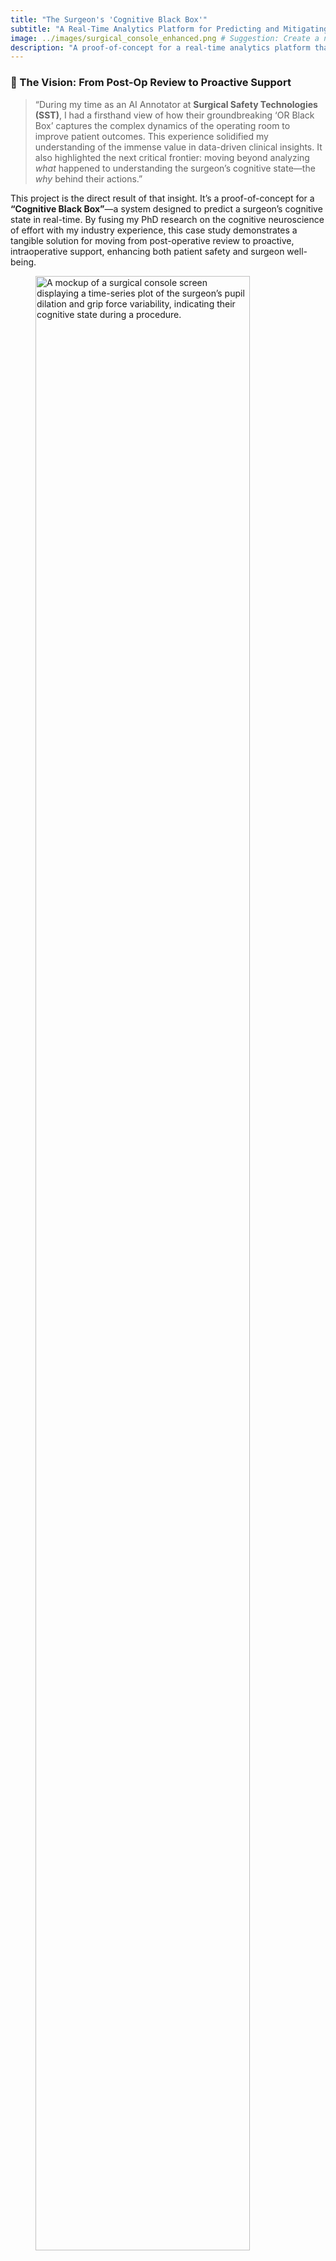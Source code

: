 ```yaml
---
title: "The Surgeon's 'Cognitive Black Box'"
subtitle: "A Real-Time Analytics Platform for Predicting and Mitigating Surgical Fatigue"
image: ../images/surgical_console_enhanced.png # Suggestion: Create a new hero image for this
description: "A proof-of-concept for a real-time analytics platform that uses pupillometry and motor-based metrics to predict a surgeon's cognitive state, inspired by my work at Surgical Safety Technologies."
---
```


### **🚀 The Vision: From Post-Op Review to Proactive Support**

> "During my time as an AI Annotator at **Surgical Safety Technologies (SST)**, I had a firsthand view of how their groundbreaking 'OR Black Box' captures the complex dynamics of the operating room to improve patient outcomes. This experience solidified my understanding of the immense value in data-driven clinical insights. It also highlighted the next critical frontier: moving beyond analyzing *what* happened to understanding the surgeon's cognitive state—the *why* behind their actions."

This project is the direct result of that insight. It's a proof-of-concept for a **"Cognitive Black Box"**—a system designed to predict a surgeon's cognitive state in real-time. By fusing my PhD research on the cognitive neuroscience of effort with my industry experience, this case study demonstrates a tangible solution for moving from post-operative review to proactive, intraoperative support, enhancing both patient safety and surgeon well-being.

![A mockup of a surgical console screen displaying a time-series plot of the surgeon's pupil dilation and grip force variability, indicating their cognitive state during a procedure.](../images/surgical_console_enhanced.png){fig-align="center" width="90%"}

---

### **🧠 The Scientific Framework: My Research in Action**

[cite_start]This project is an application of my PhD research, which provides the theoretical engine to model the underlying mechanisms of performance degradation under pressure[cite: 1, 317].

::: {.panel-tabset}

#### **Resource Competition Theory**

[cite_start]This framework explains *what* happens when a surgeon performs a physically demanding action (like sustained retraction, mirroring my 40% MVC research) while making a high-stakes cognitive judgment[cite: 78, 244]. These tasks compete for the same finite pool of mental resources. My model is designed to detect when this competition leads to performance-impairing cognitive overload.

#### **Neural Gain Theory (NGT)**

NGT provides the physiological *why*. [cite_start]The brain's arousal system (specifically the LC-NE system) acts like a "volume knob," adjusting neural gain to enhance important signals and suppress noise[cite: 107, 108]. [cite_start]My research shows that under the high combined effort typical of surgery, this system can become dysregulated, a phenomenon I can model and predict using pupillometry as a direct, non-invasive biomarker of this process[cite: 298, 301].

![The Neural Gain modulation curve from my grant proposal, showing how arousal affects neural activity.](../images/neural_gain_curve.png){fig-align="center" width="70%"}
*Caption: The inverted-U relationship between arousal and performance, central to NGT. [cite_start]My system is designed to identify when a surgeon moves past the optimal point and into a state of impaired performance due to excessive cognitive load[cite: 111, 120].*

:::

---

### **⚙️ The Machine Learning Pipeline: From Raw Data to Actionable Insight**

I designed an end-to-end pipeline to simulate and process multimodal data, engineer theoretically-grounded features, and train a predictive model.

::: {.panel-tabset}

#### **1. Data Simulation**

To build this proof-of-concept, I simulated a realistic, second-by-second data stream from a multi-hour laparoscopic procedure. The dataset includes:
- **Physiological Data:** `pupil_diameter_mm`, `heart_rate_variability_rmssd`
- **Motor Control Data:** `grip_force_newtons`
- **Contextual Data:** `surgical_phase` (e.g., "Dissection", "Suturing"), `physical_effort_level` ("Low", "High")
- **Target Variable:** `cognitive_state_ground_truth` ("Optimal", "High Load", "Fatigued", "Attentional Lapse")

#### **2. Feature Engineering**

This is where my domain expertise becomes critical. I created novel, theory-driven features:
- [cite_start]**`tonic_pupil_level`:** A rolling average of pupil diameter, reflecting baseline arousal and overall cognitive load[cite: 114].
- [cite_start]**`phasic_pupil_response`:** An event-related dilation metric, reflecting the brain's adaptive gain response to critical surgical events[cite: 114].
- **`grip_force_variability`:** A novel metric I developed for this project. It calculates the rolling standard deviation of instrument grip force, based on my hypothesis that increased variability serves as a proxy for **attentional lapses**.

#### **3. Modeling & Explainability (XAI)**

I trained an **XGBoost Classifier**—an industry-standard, high-performance model—to predict the surgeon's cognitive state. To ensure the model is interpretable and trustworthy for clinical stakeholders, I used **SHAP (SHapley Additive exPlanations)** to identify the key predictive features.

[Placeholder for your Feature Importance Plot from the XGBoost model]

:::

---

### **✨ The Result: A Real-Time Analytics Dashboard**

The final output is a proof-of-concept dashboard built in **R Shiny**. It simulates a live view of the surgeon's cognitive state and provides clear, interpretable alerts.

[Placeholder for a full screenshot of your Shiny App Dashboard]

**Key Features of the Dashboard:**

- **Live Cognitive State Prediction:** Displays the model's primary output (e.g., Optimal, High Load, Attentional Lapse) with a corresponding confidence score.
- **Multi-Modal Data Visualization:** Shows synchronized, live-updating streams of physiological (pupil) and motor (grip force) data.
- **Explainable Alerts:** The most innovative feature is the **"Why" panel**. When an alert is triggered, the dashboard uses the XAI model to explain *which* data signals are driving the prediction, building trust and providing actionable context.

[Placeholder for a GIF showing an alert being triggered and the 'Why' panel updating]

---

### **📚 Artifacts & Next Steps**

- **GitHub Repository:** [View the full source code for the simulation, modeling pipeline, and Shiny app.](https://github.com/mohdasti/cognitive-black-box) *(Suggestion: create a new repo for this project)*
- **Grant Proposal:** [Read the full, peer-reviewed research proposal that provides the theoretical foundation for this work.](../supporting_docs/Qualification_Exam.pdf)